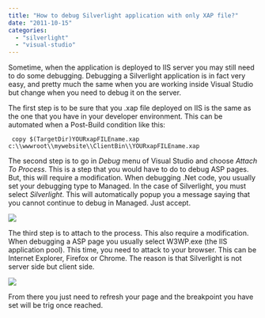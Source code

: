 ```yaml
---
title: "How to debug Silverlight application with only XAP file?"
date: "2011-10-15"
categories: 
  - "silverlight"
  - "visual-studio"
---
```


Sometime, when the application is deployed to IIS server you may still need to do some debugging. Debugging a Silverlight application is in fact very easy, and pretty much the same when you are working inside Visual Studio but change when you need to debug it on the server.

The first step is to be sure that you .xap file deployed on IIS is the same as the one that you have in your developer environment. This can be automated when a Post-Build condition like this:

``` 
 copy $(TargetDir)YOURxapFILEname.xap c:\\wwwroot\\mywebsite\\ClientBin\\YOURxapFILEname.xap 
``` 

The second step is to go in _Debug_ menu of Visual Studio and choose _Attach To Process_. This is a step that you would have to do to debug ASP pages. But, this will require a modification. When debugging .Net code, you usually set your debugging type to Managed. In the case of Silverlight, you must select _Silverlight_. This will automatically popup you a message saying that you cannot continue to debug in Managed. Just accept.

![](images/type-400x268.png)

The third step is to attach to the process. This also require a modification. When debugging a ASP page you usually select W3WP.exe (the IIS application pool). This time, you need to attack to your browser. This can be Internet Explorer, Firefox or Chrome. The reason is that Silverlight is not server side but client side.

![](images/attach-400x324.png)

From there you just need to refresh your page and the breakpoint you have set will be trig once reached.

